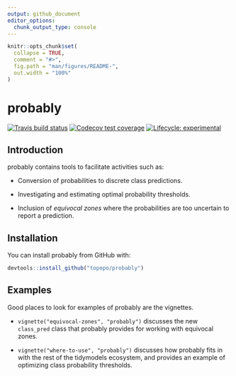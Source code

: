 ```yaml
---
output: github_document
editor_options: 
  chunk_output_type: console
---
```


<!-- README.md is generated from README.Rmd. Please edit that file -->

```r
knitr::opts_chunk$set(
  collapse = TRUE,
  comment = "#>",
  fig.path = "man/figures/README-",
  out.width = "100%"
)
```

# probably

[![Travis build status](https://travis-ci.org/tidymodels/probably.svg?branch=master)](https://travis-ci.org/tidymodels/probably)
[![Codecov test coverage](https://codecov.io/gh/tidymodels/probably/branch/master/graph/badge.svg)](https://codecov.io/gh/tidymodels/probably?branch=master)
[![Lifecycle: experimental](https://img.shields.io/badge/lifecycle-experimental-orange.svg)](https://www.tidyverse.org/lifecycle/#experimental)

## Introduction

probably contains tools to facilitate activities such as:

* Conversion of probabilities to discrete class predictions.

* Investigating and estimating optimal probability thresholds.

* Inclusion of _equivocal zones_ where the probabilities are too uncertain to report a prediction.

## Installation

You can install probably from GitHub with:

```r
devtools::install_github("topepo/probably")
```

## Examples

Good places to look for examples of probably are the vignettes.

* `vignette("equivocal-zones", "probably")` discusses the new `class_pred` class that probably provides for working with equivocal zones.

* `vignette("where-to-use", "probably")` discusses how probably fits in with the rest of the tidymodels ecosystem, and provides an example of optimizing class probability thresholds.
